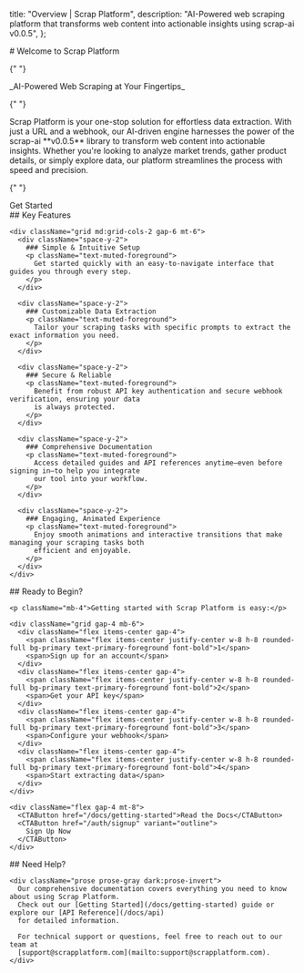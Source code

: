   title: "Overview | Scrap Platform",
  description:
    "AI-Powered web scraping platform that transforms web content into actionable insights using scrap-ai v0.0.5",
};


<div className="max-w-3xl mx-auto">
  # Welcome to Scrap Platform

{" "}
<p className="text-xl text-muted-foreground mb-8 italic">
  _AI-Powered Web Scraping at Your Fingertips_
</p>

{" "}
<div className="prose prose-gray dark:prose-invert">
  Scrap Platform is your one-stop solution for effortless data extraction. With
  just a URL and a webhook, our AI-driven engine harnesses the power of the
  scrap-ai **v0.0.5** library to transform web content into actionable insights.
  Whether you're looking to analyze market trends, gather product details, or
  simply explore data, our platform streamlines the process with speed and
  precision.
</div>

{" "}
<div className="mt-8 mb-12">
  <CTAButton href="/auth/signup">Get Started</CTAButton>
</div>

  <div className="bg-muted/50 rounded-lg p-8 mb-12">
    ## Key Features

    <div className="grid md:grid-cols-2 gap-6 mt-6">
      <div className="space-y-2">
        ### Simple & Intuitive Setup
        <p className="text-muted-foreground">
          Get started quickly with an easy-to-navigate interface that guides you through every step.
        </p>
      </div>

      <div className="space-y-2">
        ### Customizable Data Extraction
        <p className="text-muted-foreground">
          Tailor your scraping tasks with specific prompts to extract the exact information you need.
        </p>
      </div>

      <div className="space-y-2">
        ### Secure & Reliable
        <p className="text-muted-foreground">
          Benefit from robust API key authentication and secure webhook verification, ensuring your data
          is always protected.
        </p>
      </div>

      <div className="space-y-2">
        ### Comprehensive Documentation
        <p className="text-muted-foreground">
          Access detailed guides and API references anytime—even before signing in—to help you integrate
          our tool into your workflow.
        </p>
      </div>

      <div className="space-y-2">
        ### Engaging, Animated Experience
        <p className="text-muted-foreground">
          Enjoy smooth animations and interactive transitions that make managing your scraping tasks both
          efficient and enjoyable.
        </p>
      </div>
    </div>

  </div>

  <div className="border rounded-lg p-8 mb-12">
    ## Ready to Begin?

    <p className="mb-4">Getting started with Scrap Platform is easy:</p>

    <div className="grid gap-4 mb-6">
      <div className="flex items-center gap-4">
        <span className="flex items-center justify-center w-8 h-8 rounded-full bg-primary text-primary-foreground font-bold">1</span>
        <span>Sign up for an account</span>
      </div>
      <div className="flex items-center gap-4">
        <span className="flex items-center justify-center w-8 h-8 rounded-full bg-primary text-primary-foreground font-bold">2</span>
        <span>Get your API key</span>
      </div>
      <div className="flex items-center gap-4">
        <span className="flex items-center justify-center w-8 h-8 rounded-full bg-primary text-primary-foreground font-bold">3</span>
        <span>Configure your webhook</span>
      </div>
      <div className="flex items-center gap-4">
        <span className="flex items-center justify-center w-8 h-8 rounded-full bg-primary text-primary-foreground font-bold">4</span>
        <span>Start extracting data</span>
      </div>
    </div>

    <div className="flex gap-4 mt-8">
      <CTAButton href="/docs/getting-started">Read the Docs</CTAButton>
      <CTAButton href="/auth/signup" variant="outline">
        Sign Up Now
      </CTAButton>
    </div>

  </div>

  <div className="border-t pt-8">
    ## Need Help?

    <div className="prose prose-gray dark:prose-invert">
      Our comprehensive documentation covers everything you need to know about using Scrap Platform.
      Check out our [Getting Started](/docs/getting-started) guide or explore our [API Reference](/docs/api)
      for detailed information.

      For technical support or questions, feel free to reach out to our team at
      [support@scrapplatform.com](mailto:support@scrapplatform.com).
    </div>

  </div>
</div>
